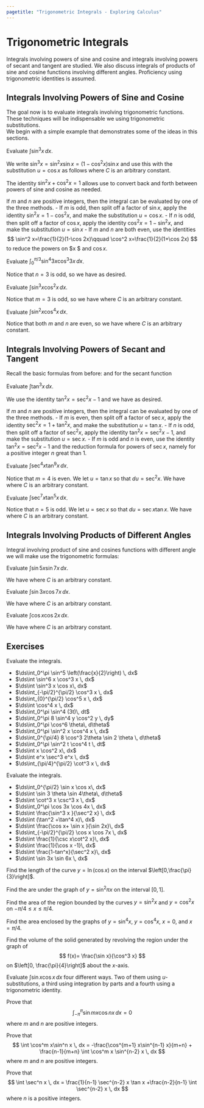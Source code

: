 ```yaml
---
pagetitle: "Trigonometric Integrals - Exploring Calculus"
---
```

# Trigonometric Integrals

Integrals involving powers of sine and cosine and integrals involving powers of secant and tangent are studied. We also discuss integrals of products of sine and cosine functions involving different angles. Proficiency using trigonometric identities is assumed.

## Integrals Involving Powers of Sine and Cosine

The goal now is to evaluate integrals involving trigonometric functions. 
These techniques will be indispensable we using trigonometric substitutions.  
We begin with a simple example that demonstrates some of the ideas in this sections. 

::: {#exm- } 
Evaluate $\int \sin^3 x\, dx$. 
::: 

::: {.solution }
We write $\sin^3 x = \sin^2 x\sin x= (1-\cos^2 x)\sin x$ and use this with the substitution $u=\cos x$ as follows
\begin{align*}
\int \sin^3 x\, dx 
& = \int (1-\cos^2 x)\sin x\,  dx 
= - \int (1-u^2) \, du \\
& =  -  u + \frac{1}{3} u^3 +C 
= -\cos x +\frac{1}{3} \cos^3 x +C
\end{align*}
where $C$ is an arbitrary constant. 
::: 

The identity $\sin^2x + \cos^2 x=1$ allows use to convert back and forth between powers of sine and cosine as needed. 

::: {#thm- } 
If $m$ and $n$ are positive integers, then the integral 
\begin{equation}
\int \sin^m x \cos^n x \, dx
\label{pwoersincos}
\end{equation}
can be evaluated by one of the three methods. 
 - If $m$ is odd, then split off a factor of $\sin x$, apply the identity $\sin^2 x=1-\cos^2 x$, and make the substitution $u=\cos x$. 
- If $n$ is odd, then split off a factor of $\cos x$, apply the identity $\cos^2 x=1-\sin^2 x$, and make the substitution $u=\sin x$
- If $m$ and $n$ are both even, use the identities 
$$
\sin^2 x=\frac{1}{2}(1-\cos 2x)\qquad
\cos^2 x=\frac{1}{2}(1+\cos 2x)
$$ 
to reduce the powers on $\sin x $ and $\cos x$.
 
::: 

::: {#exm- } 
Evaluate $\int_0^{\pi/3} \sin^4 3x \cos^3 3x \, dx$.
::: 

::: {.solution }
Notice that $n=3$ is odd, so we have
\begin{align*}
\int_0^{\pi/3} \sin^4 3x \cos^3 3x \, dx 
 & = \int_0^{\pi/3} \sin^43x (1-\sin^2 3x) \cos 3x \, dx \\
 & = \left[ \frac{1}{15}\sin^5 3x -\frac{1}{21} \sin^7 3x\right]_0^{\pi/3}
= 0
\end{align*}
as desired.
::: 

::: {#exm- } 
Evaluate $\int \sin^3 x \cos^2 x\, dx$.
::: 

::: {.solution }
Notice that $m=3$ is odd, so we have
\begin{align*}
\int \sin^3 x \cos^2 x\, dx 
& = \int(1-\cos^2 x) \cos^2 x \sin x\, dx \\
& = \int(\cos^2 x-\cos^4 x)\sin x \, dx 
= -\frac{1}{3}\cos^3 x+\frac{1}{5}\cos^5 x +C
\end{align*}
where $C$ is an arbitrary constant.
::: 

::: {#exm- } 
Evaluate $\int \sin^2 x \cos^4 x\, dx$.
::: 

::: {.solution }
Notice that both $m$ and $n$ are even, so we have
\begin{align*}
\int \sin^2 x\cos^4 x \, dx 
& = \frac{1}{8}\int(1-\cos 2x)(1+\cos 2x)^2 \, dx \\
& = \frac{1}{8}\int (1-\cos^2 2x)(1+\cos 2x)\, dx \\
& = \frac{1}{8}\int \sin^2 2x \, dx + \frac{1}{8}\int \sin^2 2x \cos 2x \, dx \\
& = \frac{1}{16} \int (1-\cos 4x)\, dx +\frac{1}{48} \sin^3 2x  \\
& = \frac{1}{16} x -\frac{1}{64}\sin 4x +\frac{1}{48} \sin^3 2x +C
\end{align*}
where $C$ is an arbitrary constant.
::: 




## Integrals Involving Powers of Secant and Tangent

Recall the basic formulas from before:
\begin{equation}
\frac{d}{dx}(\tan x) = \sec^2 x
\qquad 
\int \tan x \, dx = \ln |\sec x|+ C 
\end{equation}
and for the secant function 
\begin{equation}
\frac{d}{dx}(\sec x) = \sec x \tan x
\qquad 
\int \sec x \, dx =\ln |\sec x +\tan x| +C.
\end{equation}

::: {#exm- } 
Evaluate $\int \tan^3 x\, dx$. 
::: 

::: {.solution }
We use the identity $\tan^2 x = \sec^2 x-1$ and we have
\begin{align*}
\int \tan^3 x \, dx 
& = \int \tan x \tan^2 x \, dx 
=\int \tan x(\sec^2 x-1)\, dx  \\
& = \int \tan x \sec^2 x \, dx - \int \tan x \, dx 
= \frac{\tan^2 x}{2} -\ln |\sec x | + C
\end{align*}
as desired. 
::: 

::: {#thm- } 
If $m$ and $n$ are positive integers, then the integral 
\begin{equation}
\int \sec^m x \tan^n x \, dx
\label{pwoersectan}
\end{equation}
can be evaluated by one of the three methods. 
 - If $m$ is even, then split off a factor of $\sec x$, apply the identity $\sec^2 x=1+\tan^2 x$, and make the substitution $u=\tan x$. 
- If $n$ is odd, then split off a factor of $\sec^2 x$, apply the identity $\tan^2 x=\sec^2 x-1$, and make the substitution $u=\sec x$. 
- If $m$ is odd and $n$ is even, use the identity $\tan^2 x =\sec^2x -1$ and the reduction formula for powers of $\sec x$, namely 
\begin{equation}
\int \sec^n x \, dx = \frac{1}{n-1} \sec^{n-2} x \tan x +\frac{n-2}{n-1} \int \sec^{n-2} x \, dx
\end{equation}
for a positive integer $n$ great than 1.
 
::: 

::: {#exm- } 
Evaluate $\int \sec^4 x \tan^9 x \, dx$.
::: 

::: {.solution }
Notice that $m=4$ is even. 
We let $u =\tan x$ so that $du = \sec^2 x$. 
We have
\begin{align*}
\int  \sec^4 x \tan^9 x \, dx 
& = \int u^9 (u^2+1)\, du 
= \int (u^11 + u^9) \, du \\
& = \frac{u^{12}}{12} +\frac{u^{10}}{10} +C
= \frac{1}{12} \tan^{12}x +\frac{1}{10} \tan^{10} x +C
\end{align*}
where $C$ is an arbitrary constant.
::: 

::: {#exm- } 
Evaluate $\int \sec^7 x \tan^5 x \, dx$.
::: 

::: {.solution }
Notice that $n=5$ is odd. 
We let $u =\sec x$ so that $du = \sec x \tan x$. 
We have
\begin{align*}
\int \sec^7 x \tan^5 x \, dx 
& = \int \tan^4 x \sec^6 x \sec x\tan x \, dx \\
&= \int (\sec^2 x-1)^2 \sec^6 x\sec x \tan x\, dx \\
& = \int (u^2 -1)^2 u^6 \, du = \int (u^{10}-2u^8 +u^6)\, du \\
& = \frac{u^{11}}{11} -2\left(\frac{u^9}{9}\right) +\frac{u^7}{7} +C \\
& = \frac{1}{11} \sec^{11} x -\frac{2}{9} \sec^9 x +\frac{1}{17} \sec x +C
\end{align*}
where $C$ is an arbitrary constant.
::: 





## Integrals Involving Products of Different Angles

Integral involving product of sine and cosines functions with different angle we will make use the trigonometric formulas:
\begin{align}
& \sin m x \, \sin n x =\frac{1}{2}\left(\cos[(m-n)x] - \cos[(m+n)x]\right) \\
& \sin m x \, \cos n x =\frac{1}{2}\left(\sin[(m-n)x] + \sin[(m+n)x]\right) \\
& \cos m x \, \cos n x =\frac{1}{2}\left(\cos[(m-n)x] + \cos[(m+n)x]\right)
\end{align}


::: {#exm- } 
Evaluate $\int \sin 5x \sin 7x \, dx$.
::: 

::: {.solution }
We have 
\begin{align*}
\int \sin 5x \sin 7x \, dx
& = \frac{1}{2}\left(\cos(-2x)\, dx -\int \cos 12x \, dx\right) \\
&  = \frac{1}{2}\left(\cos 2x\, dx -\int \cos 12x \, dx\right) \\
& = \frac{1}{2} \left(\frac{\sin 2x }{2} -\frac{\sin 12 x}{12}\right) +C \\
& = \frac{\sin 2x}{4}- \frac{\sin 12x }{24} +C
\end{align*}
where $C$ is an arbitrary constant.
::: 

::: {#exm- } 
Evaluate $\int \sin 3x \cos 7x \, dx$.
::: 

::: {.solution }
We have 
\begin{align*}
\int \sin 3x \cos 7x \, dx
& = \frac{1}{2}\left(\sin (-4x)\, dx +\int \sin 10x \, dx\right) \\
& = \frac{1}{2}\left(\frac{\cos(-4x)}{4} - \frac{\cos 10x }{10}\right) +C \\
& = \frac{\cos 4x}{8}-\frac{\cos 10x}{20}+ C
\end{align*}
where $C$ is an arbitrary constant.
::: 

::: {#exm- } 
Evaluate $\int \cos x \cos 2x \, dx$.
::: 

::: {.solution }
We have 
\begin{align*}
\int \cos x \cos 2x \, dx
& = \frac{1}{2}\left(\int \cos(-x)\, dx+ \int \cos 3x \, dx\right) \\
& = \frac{\sin x}{2}+\frac{\sin 3x}{6} + C
\end{align*}
where $C$ is an arbitrary constant.
::: 





## Exercises

::: {#exr- } 
Evaluate the integrals.
 
 
- $\ds\int_0^\pi \sin^5 \left(\frac{x}{2}\right) \, dx$
- $\ds\int \sin^6 x \cos^3 x \, dx$
- $\ds\int \sin^3 x \cos x\, dx$
- $\ds\int_{-\pi/2}^{\pi/2} \cos^3 x \, dx$
- $\ds\int_{0}^{\pi/2} \cos^5 x \, dx$
- $\ds\int \cos^4 x \, dx$
- $\ds\int_0^\pi \sin^4 (3t)\, dt$
- $\ds\int_0^\pi 8 \sin^4 y \cos^2 y \, dy$
- $\ds\int_0^\pi \cos^6 \theta\, d\theta$
- $\ds\int_0^\pi \sin^2 x \cos^4 x \, dx$
- $\ds\int_0^{\pi/4} 8 \cos^3 2\theta \sin 2 \theta \, d\theta$
- $\ds\int_0^\pi \sin^2 t \cos^4 t \, dt$
- $\ds\int x \cos^2 x\, dx$
- $\ds\int e^x \sec^3 e^x \, dx$
- $\ds\int_{\pi/4}^{\pi/2} \cot^3 x \, dx$
 
 
::: 

::: {#exr- } 
Evaluate the integrals.
 
 
- $\ds\int_0^{\pi/2} \sin x \cos x\, dx$
- $\ds\int \sin 3 \theta \sin 4\theta\, d\theta$
- $\ds\int \cot^3 x \csc^3 x \, dx$
- $\ds\int_0^\pi \cos 3x \cos 4x \, dx$
- $\ds\int \frac{\sin^3 x }{\sec^2 x} \, dx$
- $\ds\int (\tan^2 +\tan^4 x)\, dx$
- $\ds\int \frac{\cos x+ \sin x }{\sin 2x}\, dx$
- $\ds\int_{-\pi/2}^{\pi/2} \cos x \cos 7x \, dx$
- $\ds\int \frac{1}{\csc x\cot^2 x}\, dx$
- $\ds\int \frac{1}{\cos x -1}\, dx$
- $\ds\int \frac{1-tan^x}{\sec^2 x}\, dx$
- $\ds\int \sin 3x \sin 6x \, dx$
 
 
::: 

::: {#exr- } 
Find the length of the curve $y = \ln (\cos x)$ on the interval $\left[0,\frac{\pi}{3}\right]$.
::: 

::: {#exr- } 
Find the are under the graph of $y=\sin^2 \pi x$ on the interval $[0,1]$. 
::: 

::: {#exr- } 
Find the area of the region bounded by the curves $y=\sin^2 x$ and $y=\cos^2 x$ on $-\pi/4 \leq x \leq \pi/4$.
::: 

::: {#exr- } 
Find the area enclosed by the graphs of $y =\sin^4 x$, $y=\cos^4 x$, $x=0$, and $x=\pi/4$. 
::: 

::: {#exr- } 
Find the volume of the solid generated by revolving the region under the graph of 
$$
f(x)= \frac{\sin x}{\cos^3 x}
$$
on $\left[0, \frac{\pi}{4}\right]$ about the $x$-axis. 
::: 

::: {#exr- } 
Evaluate $\int \sin x \cos x \, dx$ four different ways. 
Two of them using $u$-substitutions, a third using integration by parts and a fourth using a trigonometric identity. 
::: 

::: {#exr- } 
Prove that 
$$
\int_{-\pi}^{\pi} \sin mx \cos nx \, dx =0
$$ where $m$ and $n$ are positive integers. 
::: 

::: {#exr- } 
Prove that 
$$
\int \cos^m x\sin^n x \, dx = -\frac{\cos^{m+1} x\sin^{n-1} x}{m+n} + \frac{n-1}{m+n} \int \cos^m x \sin^{n-2} x \, dx 
$$
where $m$ and $n$ are positive integers. 
::: 

::: {#exr- } 
Prove that 
$$
\int \sec^n x \, dx = \frac{1}{n-1} \sec^{n-2} x \tan x +\frac{n-2}{n-1} \int \sec^{n-2} x \, dx
$$ 
where $n$ is a positive integers. 
::: 



